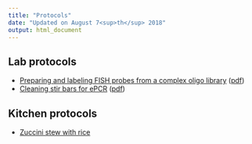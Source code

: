 ```yaml
---
title: "Protocols"
date: "Updated on August 7<sup>th</sup> 2018"
output: html_document
---
```


## Lab protocols

+ [Preparing and labeling FISH probes from a complex oligo library](protcols/ePCR.html) ([pdf](protocols/ePCR.pdf))
+ [Cleaning stir bars for ePCR](protocols/cleaning_stir_bars.html) ([pdf](cleaning_stir_bars.pdf))

## Kitchen protocols

+ [Zuccini stew with rice](recipes/zuccini_stew.html)